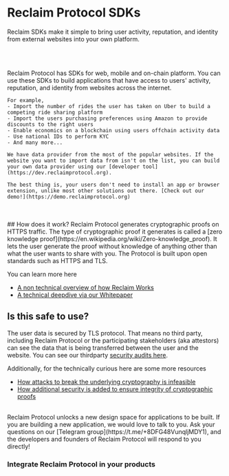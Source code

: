 
# Reclaim Protocol SDKs
<p className='text-blue-300 italic'>Reclaim SDKs make it simple to bring user activity, reputation, and identity from external websites into your own platform.</p>
<br></br>

<p className=''>
    Reclaim Protocol has SDKs for web, mobile and on-chain platform. You can use these SDKs to build applications that have access to users' activity, reputation, and identity from websites across the internet. 

    For example,
    - Import the number of rides the user has taken on Uber to build a competing ride sharing platform 
    - Import the users purchasing preferences using Amazon to provide discounts to the right users 
    - Enable economics on a blockchain using users offchain activity data
    - Use national IDs to perform KYC 
    - And many more...

    We have data provider from the most of the popular websites. If the website you want to import data from isn't on the list, you can build your own data provider using our [developer tool](https://dev.reclaimprotocol.org).

    The best thing is, your users don't need to install an app or browser extension, unlike most other solutions out there. [Check out our demo!](https://demo.reclaimprotocol.org)
</p>
<br></br>
## How does it work?
Reclaim Protocol generates cryptographic proofs on HTTPS traffic. The type of cryptographic proof it generates is called a [zero knowledge proof](https://en.wikipedia.org/wiki/Zero-knowledge_proof). It lets the user generate the proof without knowledge of anything other than what the user wants to share with you. The Protocol is built upon open standards such as HTTPS and TLS.

You can learn more here
- [A non technical overview of how Reclaim Works](https://blog.reclaimprotocol.org/posts/what-is-reclaimprotocol)
- [A technical deepdive via our Whitepaper](https://link.reclaimprotocol.org/whitepaper-draft)

## Is this safe to use?
The user data is secured by TLS protocol. That means no third party, including Reclaim Protocol or the participating stakeholders (aka attestors) can see the data that is being transferred between the user and the website. You can see our thirdparty [security audits here](https://blog.reclaimprotocol.org/posts/chacha-circuit-audit).

Additionally, for the technically curious here are some more resources
- [How attacks to break the underlying cryptography is infeasible](https://blog.reclaimprotocol.org/posts/fake-key-reveal)
- [How additional security is added to ensure integrity of cryptographic proofs](https://blog.reclaimprotocol.org/posts/honey-pot)


<br/>
Reclaim Protocol unlocks a new design space for applications to be built. If you are building a new application, we would love to talk to you. Ask your questions on our [Telegram group](https://t.me/+8DFG48VunqljMDY1), and the developers and founders of Reclaim Protocol will respond to you directly!
 
### Integrate Reclaim Protocol in your products
<div>
<br></br>
<Cards>
    <SdkCard title='NodeJs' subtitle='Integrate on Backend' link='js/backend' iconName='node' tag='Recommended'/>
    <SdkCard title='React' subtitle='Integrate on Web' link='js/frontend' iconName='reactjs' tag='Quick Start'/>
    <SdkCard title='React Native' subtitle='Integrate on Mobile' link='react-native' iconName='react_native' tag="Mobile app"/>
    <SdkCard title='Solidity' subtitle='Integrate on EVM' link='solidity' iconName='solidity' tag="On-chain"/>
    <SdkCard title='Flutter' subtitle='Integrate on Mobile' link='flutter/quickstart' iconName='flutter' tag="Mobile app"/>
    <SdkCard title='Solana' subtitle='Integrate on Solana' link='solana' iconName='solana' tag="On-chain"/>
    <SdkCard title='Cosmos' subtitle='Integrate on Cosmos' link='cosmos' iconName='cosmos' tag="On-chain"/>
    <SdkCard title='Sui' subtitle='Integrate on Sui' link='sui' iconName='sui' tag="On-chain"/>
    <SdkCard title='Gear' subtitle='Integrate on Gear' link='gear' iconName='gear' tag="On-chain"/>
    <SdkCard title='NEAR' subtitle='Integrate on NEAR' link='near' iconName='near' tag="On-chain"/>
    <SdkCard title='Polkadot' subtitle='Integrate on Polkadot' link='polkadot' iconName='polka' tag="On-chain"/>
    <SdkCard title='Cardano' subtitle='Integrate on Cardano' link='cardano' iconName='cardano' tag="On-chain"/>
    <SdkCard title='Stellar' subtitle='Integrate on Stellar' link='stellar' iconName='stellar' tag="On-chain"/>

</Cards>
</div>